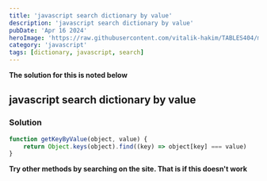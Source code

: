 ```yaml
---
title: 'javascript search dictionary by value'
description: 'javascript search dictionary by value'
pubDate: 'Apr 16 2024'
heroImage: 'https://raw.githubusercontent.com/vitalik-hakim/TABLES404/main/error_b/JavaScript.png'
category: 'javascript'
tags: [dictionary, javascript, search]
---
```


**The solution for this is noted below**

## javascript search dictionary by value

### Solution

```javascript
function getKeyByValue(object, value) {
	return Object.keys(object).find((key) => object[key] === value)
}
```

**Try other methods by searching on the site. That is if this doesn't work**
